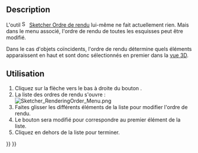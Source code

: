 <languages/>

{{Docnav/fr
|[[Sketcher_Snap/fr|Aimantation]]
|[[Sketcher_StopOperation/fr|Arrêt de l'opération]]
|[[Sketcher_Workbench/fr|Atelier Sketcher]]
|IconL=Sketcher_Snap.svg
|IconR=Sketcher_StopOperation.svg
|IconC=Workbench_Sketcher.svg
}}

{{GuiCommand/fr
|Name=Sketcher RenderingOrder
|Name/fr=Sketcher Ordre de rendu
|Workbenches=[[Sketcher_Workbench/fr|Sketcher]]
|Version=0.21
}}

<span id="Description"></span>
==Description==

<div class="mw-translate-fuzzy">
L'outil [[Image:Sketcher_RenderingOrder.svg|16px]] [[Sketcher_RenderingOrder/fr|Sketcher Ordre de rendu]] lui-même ne fait actuellement rien. Mais dans le menu associé, l'ordre de rendu de toutes les esquisses peut être modifié.
</div>

Dans le cas d'objets coïncidents, l'ordre de rendu détermine quels éléments apparaissent en haut et sont donc sélectionnés en premier dans la [[3D_view|vue 3D]].

<span id="Usage"></span>
==Utilisation==

# Cliquez sur la flèche vers le bas à droite du bouton {{Button|[[Image:Sketcher_RenderingOrder.svg|16px]] [[Sketcher_RenderingOrder/fr|Configurer l'ordre de rendu]]}}.
# La liste des ordres de rendu s'ouvre :<br>[[File:Sketcher_RenderingOrder_Menu.png]]
# Faites glisser les différents éléments de la liste pour modifier l'ordre de rendu.
# Le bouton sera modifié pour correspondre au premier élément de la liste.
# Cliquez en dehors de la liste pour terminer.


{{Docnav/fr
|[[Sketcher_Snap/fr|Aimantation]]
|[[Sketcher_StopOperation/fr|Arrêt de l'opération]]
|[[Sketcher_Workbench/fr|Atelier Sketcher]]
|IconL=Sketcher_Snap.svg
|IconR=Sketcher_StopOperation.svg
|IconC=Workbench_Sketcher.svg
}}

{{Sketcher_Tools_navi{{#translation:}}}}
{{Userdocnavi{{#translation:}}}}